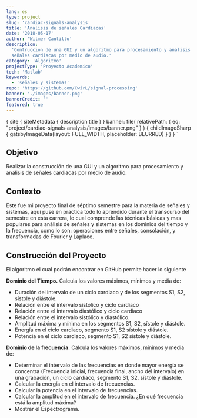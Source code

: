 ```yaml
---
lang: es
type: project
slug: 'cardiac-signals-analysis'
title: 'Analisis de señales Cardiacas'
date: '2018-05-17'
author: 'Wilmer Cantillo'
description:
  'Contruccion de una GUI y un algoritmo para procesamiento y analisis de
  señales cardiacas por medio de audio.'
category: 'Algoritmo'
projectType: 'Proyecto Academico'
tech: 'Matlab'
keywords:
  - 'señales y sistemas'
repo: 'https://github.com/CwirL/signal-processing'
banner: './images/banner.png'
bannerCredit: ''
featured: true
---
```


  {
    site {
      siteMetadata {
        description
        title
      }
    }
    banner: file(
      relativePath: { eq: "project/cardiac-signals-analysis/images/banner.png" }
    ) {
      childImageSharp {
        gatsbyImageData(layout: FULL_WIDTH, placeholder: BLURRED)
      }
    }
  }
`

## Objetivo

Realizar la construcción de una GUI y un algoritmo para procesamiento y análisis
de señales cardiacas por medio de audio.

## Contexto

Este fue mi proyecto final de séptimo semestre para la materia de señales y
sistemas, aquí puse en practica todo lo aprendido durante el transcurso del
semestre en esta carrera, lo cual comprende las técnicas básicas y mas populares
para análisis de señales y sistemas en los dominios del tiempo y la frecuencia,
como lo son: operaciones entre señales, consolación, y transformadas de Fourier
y Laplace.

## Construcción del Proyecto

El algoritmo el cual podrán encontrar en GitHub permite hacer lo siguiente

**Dominio del Tiempo.** Calcula los valores máximos, mínimos y media de:

- Duración del intervalo de un ciclo cardiaco y de los segmentos S1, S2, sístole
  y diástole.
- Relación entre el intervalo sistólico y ciclo cardiaco
- Relación entre el intervalo diastólico y ciclo cardiaco
- Relación entre el intervalo sistólico y diastólico.
- Amplitud máxima y mínima en los segmentos S1, S2, sístole y diástole.
- Energía en el ciclo cardiaco, segmento S1, S2 sístole y diástole.
- Potencia en el ciclo cardiaco, segmento S1, S2 sístole y diástole.

**Dominio de la frecuencia.** Calcula los valores máximos, mínimos y media de:

- Determinar el intervalo de las frecuencias en donde mayor energía se concentra
  (Frecuencia inicial, frecuencia final, ancho del intervalo) en una grabación,
  un ciclo cardiaco, segmento S1, S2, sístole y diástole.
- Calcular la energía en el intervalo de frecuencias.
- Calcular la potencia en el intervalo de frecuencias.
- Calcular la amplitud en el intervalo de frecuencia. ¿En qué frecuencia está la
  amplitud máxima?
- Mostrar el Espectrograma.
